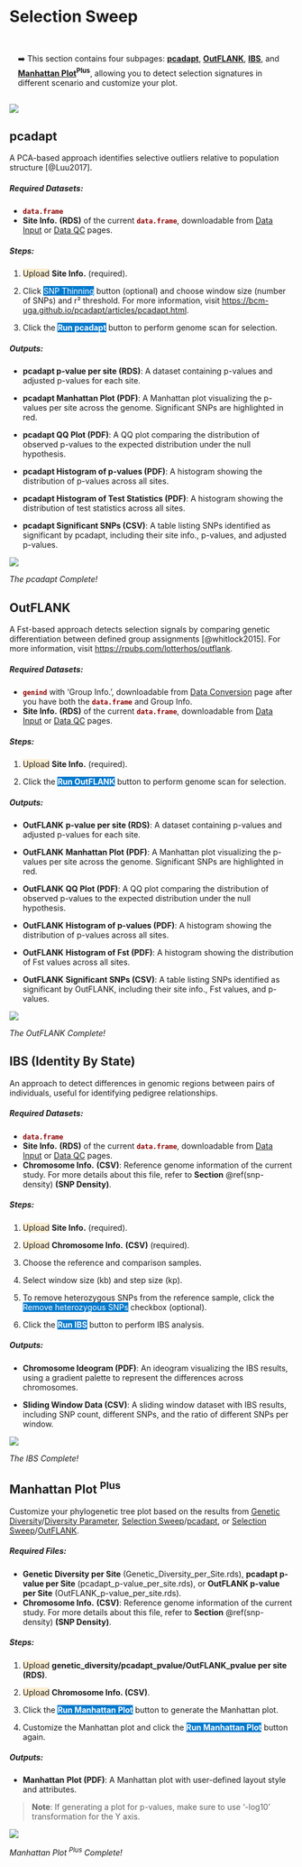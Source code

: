 # Selection Sweep {#sec-selection-sweep}

::: {.highlighted-text style="padding-top: 15px; padding-bottom: 1px; padding-left: 15px"}
➡️ This section contains four subpages: [**pcadapt**]{.underline}, [**OutFLANK**]{.underline}, [**IBS**]{.underline}, and [**Manhattan Plot**]{.underline}^**Plus**^, allowing you to detect selection signatures in different scenario and customize your plot.
:::

![](images/Supp.%20Fig.%201-5_頁面_4.jpg)

## pcadapt

A PCA-based approach identifies selective outliers relative to population structure [@Luu2017].

##### Required Datasets: {.unnumbered}

-   [**`data.frame`**]{style="color: #8b0000;"}
-   **Site Info.** **(RDS)** of the current [**`data.frame`**]{style="color: #8b0000;"}, downloadable from [Data Input]{.underline} or [Data QC]{.underline} pages.

##### **Steps:** {.unnumbered}

1.  [Upload]{style="background-color: #fceed2;"} **Site Info.** (required).

2.  Click [SNP Thinning]{style="color: #fff;background-color: #007ACC;"} button (optional) and choose window size (number of SNPs) and r² threshold. For more information, visit <a href="https://bcm-uga.github.io/pcadapt/articles/pcadapt.html" target="_blank">https://bcm-uga.github.io/pcadapt/articles/pcadapt.html</a>.

3.  Click the [**Run pcadapt**]{style="color: #fff;background-color: #007ACC;"} button to perform genome scan for selection.

##### Outputs: {.unnumbered}

-   **pcadapt p-value per site (RDS)**: A dataset containing p-values and adjusted p-values for each site.

-   **pcadapt Manhattan Plot (PDF)**: A Manhattan plot visualizing the p-values per site across the genome. Significant SNPs are highlighted in red.

-   **pcadapt QQ Plot (PDF)**: A QQ plot comparing the distribution of observed p-values to the expected distribution under the null hypothesis.

-   **pcadapt Histogram of p-values (PDF)**: A histogram showing the distribution of p-values across all sites.

-   **pcadapt Histogram of Test Statistics (PDF)**: A histogram showing the distribution of test statistics across all sites.

-   **pcadapt Significant SNPs (CSV)**: A table listing SNPs identified as significant by pcadapt, including their site info., p-values, and adjusted p-values.

![](images/clipboard-1914990218.png)

*The pcadapt Complete!*

## OutFLANK

A Fst-based approach detects selection signals by comparing genetic differentiation between defined group assignments [@whitlock2015]. For more information, visit <a href="https://rpubs.com/lotterhos/outflank" target="_blank">https://rpubs.com/lotterhos/outflank</a>.

##### Required Datasets: {.unnumbered}

-   [**`genind`**]{style="color: #8b0000;"} with 'Group Info.', downloadable from [Data Conversion]{.underline} page after you have both the [**`data.frame`**]{style="color: #8b0000;"} and Group Info.
-   **Site Info.** **(RDS)** of the current [**`data.frame`**]{style="color: #8b0000;"}, downloadable from [Data Input]{.underline} or [Data QC]{.underline} pages.

##### **Steps:** {.unnumbered}

1.  [Upload]{style="background-color: #fceed2;"} **Site Info.** (required).

2.  Click the [**Run OutFLANK**]{style="color: #fff;background-color: #007ACC;"} button to perform genome scan for selection.

##### Outputs: {.unnumbered}

-   **OutFLANK** **p-value per site (RDS)**: A dataset containing p-values and adjusted p-values for each site.

-   **OutFLANK** **Manhattan Plot (PDF)**: A Manhattan plot visualizing the p-values per site across the genome. Significant SNPs are highlighted in red.

-   **OutFLANK** **QQ Plot (PDF)**: A QQ plot comparing the distribution of observed p-values to the expected distribution under the null hypothesis.

-   **OutFLANK** **Histogram of p-values (PDF)**: A histogram showing the distribution of p-values across all sites.

-   **OutFLANK** **Histogram of Fst (PDF)**: A histogram showing the distribution of Fst values across all sites.

-   **OutFLANK** **Significant SNPs (CSV)**: A table listing SNPs identified as significant by OutFLANK, including their site info., Fst values, and p-values.

![](images/clipboard-1859743608.png)

*The OutFLANK* *Complete!*

## IBS (Identity By State)

An approach to detect differences in genomic regions between pairs of individuals, useful for identifying pedigree relationships.

##### Required Datasets: {.unnumbered}

-   [**`data.frame`**]{style="color: #8b0000;"}
-   **Site Info.** **(RDS)** of the current [**`data.frame`**]{style="color: #8b0000;"}, downloadable from [Data Input]{.underline} or [Data QC]{.underline} pages.
-   **Chromosome Info.** **(CSV)**: Reference genome information of the current study. For more details about this file, refer to **Section** \@ref(snp-density) **(SNP Density)**.

##### **Steps:** {.unnumbered}

1.  [Upload]{style="background-color: #fceed2;"} **Site Info.** (required).

2.  [Upload]{style="background-color: #fceed2;"} **Chromosome Info.** **(CSV)** (required).

3.  Choose the reference and comparison samples.

4.  Select window size (kb) and step size (kp).

5.  To remove heterozygous SNPs from the reference sample, click the [Remove heterozygous SNPs]{style="color: #fff;background-color: #007ACC;"} checkbox (optional).

6.  Click the [**Run IBS**]{style="color: #fff;background-color: #007ACC;"} button to perform IBS analysis.

##### Outputs: {.unnumbered}

-   **Chromosome Ideogram (PDF)**: An ideogram visualizing the IBS results, using a gradient palette to represent the differences across chromosomes.

-   **Sliding Window Data (CSV)**: A sliding window dataset with IBS results, including SNP count, different SNPs, and the ratio of different SNPs per window.

![](images/clipboard-4086295864.png)

*The IBS Complete!*

## Manhattan Plot ^Plus^

Customize your phylogenetic tree plot based on the results from [Genetic Diversity]{.underline}/[Diversity Parameter]{.underline}, [Selection Sweep]{.underline}/[pcadapt]{.underline}, or [Selection Sweep]{.underline}/[OutFLANK]{.underline}.

##### Required Files: {.unnumbered}

-   **Genetic Diversity per Site** (Genetic_Diversity_per_Site.rds), **pcadapt p-value per Site** (pcadapt_p-value_per_site.rds), or **OutFLANK p-value per Site** (OutFLANK_p-value_per_site.rds).
-   **Chromosome Info.** **(CSV)**: Reference genome information of the current study. For more details about this file, refer to **Section** \@ref(snp-density) **(SNP Density)**.

##### **Steps:** {.unnumbered}

1.  [Upload]{style="background-color: #fceed2;"} **genetic_diversity/pcadapt_pvalue/OutFLANK_pvalue per site (RDS)**.

2.  [Upload]{style="background-color: #fceed2;"} **Chromosome Info. (CSV)**.

3.  Click the [**Run Manhattan Plot**]{style="color: #fff;background-color: #007ACC;"} button to generate the Manhattan plot.

4.  Customize the Manhattan plot and click the [**Run Manhattan Plot**]{style="color: #fff;background-color: #007ACC;"} button again.

##### Outputs: {.unnumbered}

-   **Manhattan** **Plot (PDF)**: A Manhattan plot with user-defined layout style and attributes.

> **Note**: If generating a plot for p-values, make sure to use '-log10' transformation for the Y axis.

![](images/clipboard-2598995324.png)

*Manhattan* *Plot ^Plus^ Complete!*
